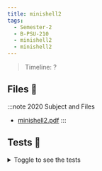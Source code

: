 ```yaml
---
title: minishell2
tags:
  - Semester-2
  - B-PSU-210
  - minishell2
  - minishell2
---
```

> Timeline: ?


## Files 📂

:::note 2020 Subject and Files
- [minishell2.pdf](https://github.com/Studio-17/Epitech-Subjects/raw/main/Semester-2/B-PSU-210/minishell2/minishell2/minishell2.pdf)
:::

## Tests 🤖
<details>
  <summary>Toggle to see the tests</summary>
  <div>
Yo
  </div>
</details>

